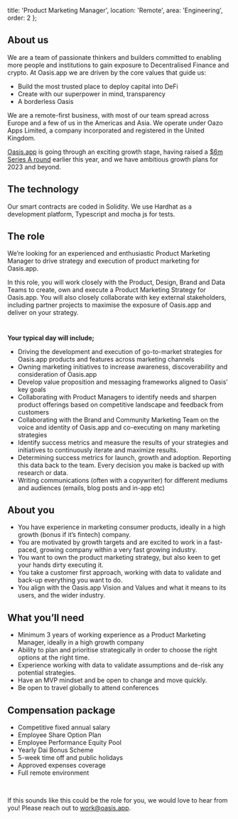   title: 'Product Marketing Manager',
  location: 'Remote',
  area: 'Engineering',
  order: 2
};

## About us
We are a team of passionate thinkers and builders committed to enabling more people and institutions to gain exposure to Decentralised Finance and crypto. At Oasis.app we are driven by the core values that guide us:

- Build the most trusted place to deploy capital into DeFi
- Create with our superpower in mind, transparency
- A borderless Oasis

We are a remote-first business, with most of our team spread across Europe and a few of us in the Americas and Asia. We operate under Oazo Apps Limited, a company incorporated and registered in the United Kingdom.

[Oasis.app](https://oasis.app/) is going through an exciting growth stage, having raised a [$6m Series A round](https://cointelegraph.com/press-releases/defi-platform-oasisapp-raises-6m-in-series-a-round-led-by-libertus) earlier this year, and we have ambitious growth plans for 2023 and beyond.


## The technology
Our smart contracts are coded in Solidity. We use Hardhat as a development platform, Typescript and mocha js for tests.

## The role
We’re looking for an experienced and enthusiastic Product Marketing Manager to drive strategy and execution of product marketing for Oasis.app. 

In this role, you will work closely with the Product, Design, Brand and Data Teams to create, own and execute a Product Marketing Strategy for Oasis.app. You will also closely collaborate with key external stakeholders, including partner projects to maximise the exposure of Oasis.app and deliver on your strategy. 

#

**Your typical day will include;**


- Driving the development and execution of go-to-market strategies for Oasis.app products and features across marketing channels
- Owning marketing initiatives to increase awareness, discoverability and consideration of Oasis.app
- Develop value proposition and messaging frameworks aligned to Oasis’ key goals
- Collaborating with Product Managers to identify needs and sharpen product offerings based on competitive landscape and feedback from customers
- Collaborating with the Brand and Community Marketing Team on the voice and identity of Oasis.app and co-executing on many marketing strategies
- Identify success metrics and measure the results of your strategies and initiatives to continuously iterate and maximize results.
- Determining success metrics for launch, growth and adoption. Reporting this data back to the team. Every decision you make is backed up with research or data.
- Writing communications (often with a copywriter) for different mediums and audiences (emails, blog posts and in-app etc)


## About you
- You have experience in marketing consumer products, ideally in a high growth (bonus if it’s fintech) company. 
- You are motivated by growth targets and are excited to work in a fast-paced, growing company within a very fast growing industry.
- You want to own the product marketing strategy, but also keen to get your hands dirty executing it.
- You take a customer first approach, working with data to validate and back-up everything you want to do.
- You align with the Oasis.app Vision and Values and what it means to its users, and the wider industry.


## What you’ll need
- Minimum 3 years of working experience as a Product Marketing Manager, ideally in a high growth company
- Ability to plan and prioritise strategically in order to choose the right options at the right time.
- Experience working with data to validate assumptions and de-risk any potential strategies.
- Have an MVP mindset and be open to change and move quickly.
- Be open to travel globally to attend conferences


## Compensation package
- Competitive fixed annual salary
- Employee Share Option Plan
- Employee Performance Equity Pool
- Yearly Dai Bonus Scheme
- 5-week time off and public holidays
- Approved expenses coverage
- Full remote environment


<br/>

If this sounds like this could be the role for you, we would love to hear from you! Please reach out to [work@oasis.app](mailto:work@oasis.app).
